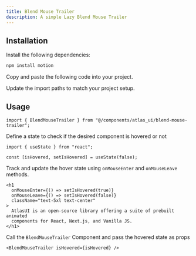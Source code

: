 ```yaml
---
title: Blend Mouse Trailer
description: A simple Lazy Blend Mouse Trailer
---
```


<ComponentPreview
  name="blend-mouse-trailer-demo"
/>

## Installation

<Steps>

<Step>Install the following dependencies:</Step>

```bash
npm install motion 
```

<Step>Copy and paste the following code into your project.</Step>

<ComponentSource name="blend-mouse-trailer" filePath="components/atlas_ui/blend-mouse-trailer.tsx" />

<Step>Update the import paths to match your project setup.</Step>

</Steps>

## Usage

```tsx
import { BlendMouseTrailer } from "@/components/atlas_ui/blend-mouse-trailer";
```

Define a state to check if the desired component is hovered or not
```tsx
import { useState } from "react";

const [isHovered, setIsHovered] = useState(false);
```

Track and update the hover state using `onMouseEnter` and `onMouseLeave` methods.
```tsx
<h1
  onMouseEnter={() => setIsHovered(true)}
  onMouseLeave={() => setIsHovered(false)}
  className="text-5xl text-center"
>
  AtlasUI is an open-source library offering a suite of prebuilt animated
  components for React, Next.js, and Vanilla JS.
</h1>
```

Call the `BlendMouseTrailer` Component and pass the hovered state as props
```tsx
<BlendMouseTrailer isHovered={isHovered} />
```